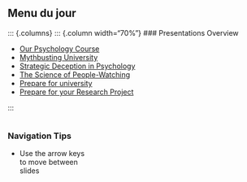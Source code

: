 ## Menu du jour {background-color="#f0f0f0" .center}

::: {.columns}
::: {.column width="70%"}
### Presentations Overview

- [Our Psychology Course](Course.qmd)
- [Mythbusting University](myths.qmd)
- [Strategic Deception in Psychology](deception.qmd)
- [The Science of People-Watching](People.qmd)
- [Prepare for university](prepare.qmd)
- [Prepare for your Research Project](prepare2.qmd)

:::

::: {.column width="30%"}
### Navigation Tips
- Use the arrow keys to move between slides

::::

<style>
  .reveal .columns {
    display: flex;
    justify-content: space-around;
    align-items: center;
  }
  .reveal .column {
    padding: 20px;
    background-color: #ffffff;
    border-radius: 8px;
    box-shadow: 0 4px 8px rgba(0, 0, 0, 0.1);
  }
  .reveal .center {
    text-align: center;
  }
</style>
